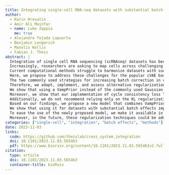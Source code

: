 ```yaml
---
title: Integrating single-cell RNA-seq datasets with substantial batch effects
author:
  - Karin Hrovatin
  - Amir Ali Moinfar
  - name: Luke Zappia
    me: true
  - Alejandro Tejada Lapuerta
  - Benjamin Lengerich
  - Manolis Kellis
  - Fabian J. Theis
abstract: |
  Integration of single cell RNA sequencing (scRNAseq) datasets has become a standard part of the analysis, with conditional variational autoencoders (cVAE) being among the most popular approaches.
  Increasingly, researchers are asking to map cells across challenging cases such as cross-organs, species, or organoids and primary tissue, as well as different scRNAseq protocols, including single cell and single nuclei.
  Current computational methods struggle to harmonize datasets with such substantial differences, driven by technical or biological variation.
  Here, we propose to address these challenges for the popular cVAE based approaches by introducing and comparing a series of regularization constraints.
  The two commonly used strategies for increasing batch correction in cVAEs, that is Kullback Leibler divergence (KL) regularization strength tuning and adversarial learning, suffer from substantial loss of biological information.
  Therefore, we adapt, implement, and assess alternative regularization strategies for cVAEs and investigate how they improve batch effect removal or better preserve biological variation, enabling us to propose an optimal cVAE-based integration strategy for complex systems.
  We show that using a VampPrior instead of the commonly used Gaussian prior not only improves the preservation of biological variation but also unexpectedly batch correction.
  Moreover, we show that our implementation of cycle consistency loss leads to significantly better biological preservation than adversarial learning implemented in the previously proposed GLUE model.
  Additionally, we do not recommend relying only on the KL regularization strength tuning for increasing batch correction, as it removes both biological and batch information without discriminating between the two.
  Based on our findings, we propose a new model that combines VampPrior and cycle-consistency loss.
  We show that using it for datasets with substantial batch effects improves downstream interpretation of cell states and biological conditions.
  To ease the use of the newly proposed model, we make it available in the scvitools package as an external model named sysVI.
  Moreover, in the future, these regularization techniques could be added to other established cVAE based models to improve the integration of datasets with substantial batch effects.
categories: ["single-cell", "integration", "batch effects", "methods"]
date: 2023-11-03
links:
  code: https://github.com/theislab/cross_system_integration
  doi: 10.1101/2023.11.03.565463
  pdf: https://www.biorxiv.org/content/10.1101/2023.11.03.565463v2.full.pdf
citation:
  type: article
  doi: 10.1101/2023.11.03.565463
  container-title: bioRxiv
---
```

